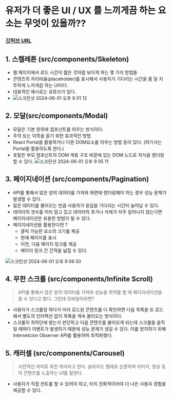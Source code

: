 # 유저가 더 좋은 UI / UX 를 느끼게끔 하는 요소는 무엇이 있을까??

### [깃허브 URL](https://github.com/HOJOON07/React-Ui)

## 1. 스켈레톤 (src/components/Skeleton)

- 웹 페이지에서 로드 시간이 짧은 것처럼 보이게 하는 몇 가지 방법들
- 콘텐츠의 자리비움(placeholder)를 표시해서 사용자가 기다리는 시간을 좀 덜 지루하게 느끼게끔 하는 UI이다.
- 대표적인 예시로는 유튜브가 있다.
- ![스크린샷 2024-06-01 오후 9 01 12](https://github.com/HOJOON07/React-Ui/assets/108918379/06ed0215-a9ce-47ff-9324-1bf01735ed5b)

## 2. 모달(src/components/Modal)

- 모달은 기본 창위에 컴포넌트를 띄우는 방식이다.
- 주의 또는 이목을 끌기 위한 효과적인 방법
- React Portal을 활용하거나 다른 DOM요소를 띄우는 방법 등이 있다. (여기서는 Portal을 활용하도록 한다.)
- 포탈은 부모 컴포넌트의 DOM 계층 구조 바깥에 있는 DOM 노드로 자식을 렌더링할 수 있다.
  ![스크린샷 2024-06-01 오후 9 05 11](https://github.com/HOJOON07/React-Ui/assets/108918379/1c4a75d8-2c25-473a-a0fc-7294d1e229ba)

## 3. 페이지네이션 (src/components/Pagination)

- API를 통해서 많은 양의 데이터를 가져와 화면에 렌더링해야 하는 경우 성능 문제가 발생할 수 있다.
- 많은 데이터를 불러오는 만큼 사용자가 응답을 기다리는 시간이 늘어날 수 있다.
- 데이터의 갯수를 미리 알고 있고 데이터의 추가나 삭제가 자주 일어나지 않는다면 페이지네이션은 유용한 방법이 될 수 있다.
- 페이지네이션을 활용한다면 ?
  - 클릭 가능한 요소의 크기를 제공
  - 현재 페이지를 표시
  - 이전, 다음 페이지 링크를 제공
  - 페이지 링크 간 간격을 넓힐 수 있다.

![스크린샷 2024-06-01 오후 9 06 50](https://github.com/HOJOON07/React-Ui/assets/108918379/cc8590b9-5acf-4792-bed1-898953bde132)

## 4. 무한 스크롤 (src/components/Infinite Scroll)

> API를 통해서 많은 양의 데이터를 가져와 성능을 최적활 할 때 페이지네이션을 쓸 수 있다고 했다. 그런데 모바일이라면?

- 사용자가 스크롤링 하다가 미리 로드된 콘텐츠를 다 확인하면 다음 목록을 또 로드해서 별도의 인터렉션 없이 목록을 계속 불러오는 방식이다.
- 스크롤이 최하단에 왔는지 판단하고 다음 콘텐츠를 불러오게 되는데 스크롤을 움직일 때마다 이벤트가 발생하기 때문에 성능 문제가 생길 수 있다. 이를 방지하기 위해 Intersetcion Observer API를 활용하여 최적화했다.

## 5. 캐러셀 (src/components/Carousel)

> 사전적인 의미로 회전 목마라고 한다. 슬라이드 형태로 순환하며 이미지, 영상 등의 콘텐츠를 노출하는 UI를 말한다.

- 사용자가 직접 컨트롤 할 수 있어야 하고, 터치 친화적이어야 더 나은 사용자 경험을 제공할 수 있다.
